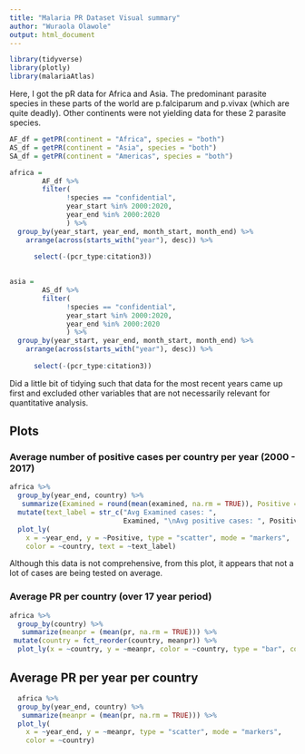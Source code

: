```yaml
---
title: "Malaria PR Dataset Visual summary"
author: "Wuraola Olawole"
output: html_document
---
```


```r
library(tidyverse)
library(plotly)
library(malariaAtlas)
```
Here, I got the pR data for Africa and Asia. The predominant parasite species in these parts of the world are p.falciparum and p.vivax (which are quite deadly). Other continents were not yielding data for these 2 parasite species.

```r
AF_df = getPR(continent = "Africa", species = "both")
AS_df = getPR(continent = "Asia", species = "both")
SA_df = getPR(continent = "Americas", species = "both")
```

```r
africa =
        AF_df %>%
        filter(
              !species == "confidential",
              year_start %in% 2000:2020,
              year_end %in% 2000:2020
              ) %>%
  group_by(year_start, year_end, month_start, month_end) %>%
    arrange(across(starts_with("year"), desc)) %>%
  
      select(-(pcr_type:citation3))
        
```

```r
asia =
        AS_df %>%
        filter(
              !species == "confidential",
              year_start %in% 2000:2020,
              year_end %in% 2000:2020
              ) %>%
  group_by(year_start, year_end, month_start, month_end) %>%
    arrange(across(starts_with("year"), desc)) %>%
  
      select(-(pcr_type:citation3))
```
Did a little bit of tidying such that data for the most recent years came up first and excluded other variables that are not necessarily relevant for quantitative analysis.

## Plots

### Average number of positive cases per country per year (2000 - 2017)

```r
africa %>%
  group_by(year_end, country) %>%
   summarize(Examined = round(mean(examined, na.rm = TRUE)), Positive = round(mean(positive, na.rm = TRUE))) %>%
  mutate(text_label = str_c("Avg Examined cases: ", 
                            Examined, "\nAvg positive cases: ", Positive, "\nYear:", year_end)) %>% 
  plot_ly(
    x = ~year_end, y = ~Positive, type = "scatter", mode = "markers",
    color = ~country, text = ~text_label)
```
Although this data is not comprehensive, from this plot, it appears that not a lot of cases are being tested on average. 

### Average PR per country (over 17 year period)
```r
africa %>%
  group_by(country) %>%
   summarize(meanpr = (mean(pr, na.rm = TRUE))) %>%
 mutate(country = fct_reorder(country, meanpr)) %>% 
  plot_ly(x = ~country, y = ~meanpr, color = ~country, type = "bar", colors = "viridis")
```

## Average PR per year per country
```r
  africa %>%
  group_by(year_end, country) %>%
   summarize(meanpr = (mean(pr, na.rm = TRUE))) %>%
  plot_ly(
    x = ~year_end, y = ~meanpr, type = "scatter", mode = "markers",
    color = ~country)
```






